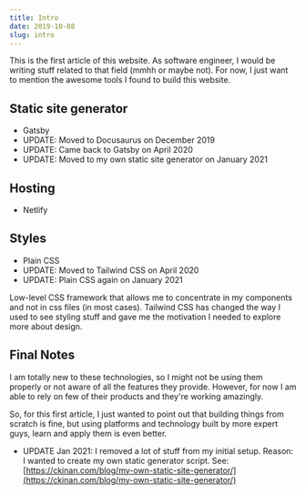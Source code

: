 ```yaml
---
title: Intro
date: 2019-10-08
slug: intro
---
```


This is the first article of this website. As software engineer, I would be writing stuff related to that field (mmhh or maybe not). For now, I just want to mention the awesome tools I found to build this website.

## Static site generator

- Gatsby
- UPDATE: Moved to Docusaurus on December 2019
- UPDATE: Came back to Gatsby on April 2020
- UPDATE: Moved to my own static site generator on January 2021

## Hosting

- Netlify

## Styles

- Plain CSS
- UPDATE: Moved to Tailwind CSS on April 2020
- UPDATE: Plain CSS again on January 2021

Low-level CSS framework that allows me to concentrate in my components and not in css files (in most cases). Tailwind CSS has changed the way I used to see styling stuff and gave me the motivation I needed to explore more about design.

## Final Notes

I am totally new to these technologies, so I might not be using them properly or not aware of all the features they provide. However, for now I am able to rely on few of their products and they're working amazingly.

So, for this first article, I just wanted to point out that building things from scratch is fine, but using platforms and technology built by more expert guys, learn and apply them is even better.

- UPDATE Jan 2021: I removed a lot of stuff from my initial setup. Reason: I wanted to create my own static generator script. See: [https://ckinan.com/blog/my-own-static-site-generator/](https://ckinan.com/blog/my-own-static-site-generator/)